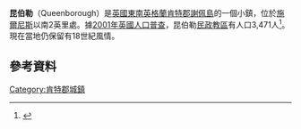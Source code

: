 {{infobox UK place|
|country =                 England
|static_image = [[Image:Queenborough_Creek.jpg|220px]]
|static_image_caption = The Creek
|latitude=                 51.4183
|longitude=                0.7450
|official_name=             Queenborough
|population = 3,471
|shire_district=          [[Swale|Swale]]
| shire_county =            [[肯特郡|肯特郡]]
|region=                  東南英格蘭
|constituency_westminster=      [[錫廷伯恩和謝佩_(英國國會選區)|錫廷伯恩和謝佩]]
|post_town=        QUEENBOROUGH
|postcode_district =       ME11
|postcode_area=            ME
|dial_code=      01795
|os_grid_reference=     TQ908724
}}
'''昆伯勒'''（Queenborough）是[[英國|英國]][[東南英格蘭|東南英格蘭]][[肯特郡|肯特郡]][[謝佩島|謝佩島]]的一個小鎮，位於[[施爾尼斯|施爾尼斯]]以南2英里處。據[[2001年英國人口普查|2001年英國人口普查]]，昆伯勒[[民政教區|民政教區]]有人口3,471人<ref name="Statistics.gov.uk">{{cite web
 | title = Area: Queenborough and Halfway (Ward)
 | work = Neighbourhood Statistics
 | date = 14 April 2008
 | publisher = Office for National Statistics
 | url = http://neighbourhood.statistics.gov.uk/dissemination/LeadAreaSearch.do?a=3&i=1001&m=0&enc=1&areaSearchText=Queenborough+and+Halfway&areaSearchType=14&extendedList=false&searchAreas=Search
 | accessdate = 30 December 2015
 | archive-url = https://web.archive.org/web/20161108160445/http://neighbourhood.statistics.gov.uk/dissemination/LeadAreaSearch.do?a=3&i=1001&m=0&enc=1&areaSearchText=Queenborough+and+Halfway&areaSearchType=14&extendedList=false&searchAreas=Search
 | archive-date = 2016-11-08
 | dead-url = yes
 }}</ref>。現在當地仍保留有18世紀風情。

== 參考資料 ==
{{reflist}}
[[Category:肯特郡城鎮|Category:肯特郡城鎮]]